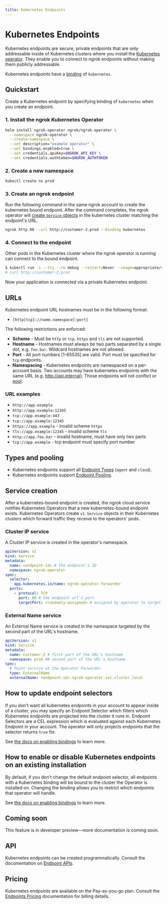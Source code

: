 ```yaml
---
title: Kubernetes Endpoints
---
```


# Kubernetes Endpoints

Kubernetes endpoints are secure, private endpoints that are only addressable
inside of Kubernetes clusters where you install the [Kubernetes
operator](/k8s/). They enable you to connect to ngrok endpoints without making
them publicly addressable.

Kubernetes endpoints have a
[binding](/universal-gateway/bindings) of `kubernetes`.

## Quickstart

Create a Kubernetes endpoint by specifying binding of `kubernetes` when you
create an endpoint.

### 1. Install the ngrok Kubernetes Operator

```bash
helm install ngrok-operator ngrok/ngrok-operator \
  --namespace ngrok-operator \
  --create-namespace \
  --set description="example operator" \
  --set bindings.enabled=true \
  --set credentials.apiKey=$NGROK_API_KEY \
  --set credentials.authtoken=$NGROK_AUTHTOKEN
```

### 2. Create a new namespace

```bash
kubectl create ns prod
```

### 3. Create an ngrok endpoint

Run the following command in the same ngrok account to create the kubernetes
bound endpoint. After the command completes, the ngrok operator will [create
`Service` objects](#service-creation) in the kubernetes cluster matching the
endpoint's URL.

```bash
ngrok http 80 --url http://customer-2.prod --binding kubernetes
```

### 4. Connect to the endpoint

Other pods in the Kubernetes cluster where the ngrok operator is running can
connect to the bound endpoint.

```bash
$ kubectl run -i --tty --rm debug --restart=Never --image=appropriate/curl -- /bin/sh
# curl http://customer-2.prod
```

Now your application is connected via a private Kubernetes endpoint.

## URLs

Kubernetes endpoint URL hostnames must be in the following format:

- `[http|tcp]://name.namespace[:port]`

The following restrictions are enforced:

- **Scheme** - Must be `http` or `tcp`. `https` and `tls` are not supported.
- **Hostname** - Hostnames must always be two parts separated by a single dot,
  e.g. `foo.bar`. Wildcard hostnames are not allowed.
- **Port** - All port numbers [1-65535] are valid. Port must be specified for
  `tcp` endpoints.
- **Namespacing** - Kubernetes endpoints are namespaced on a per-account basis.
  Two accounts may have kubernetes endpoints with the same URL (e.g.
  http://api.internal). Those endpoints will not conflict or
  [pool](/universal-gateway/endpoint-pooling).

### URL examples

- `http://app.example`
- `http://app.example:12345`
- `tcp://app.example:443`
- `tcp://app.example:12345`
- `https://app.example` - invalid scheme `https`
- `tls://app.example:12345` - invalid scheme `tls`
- `http://app.foo.bar` - invalid hostname, must have only two parts
- `tcp://app.example` - tcp endpoint must specify port number

## Types and pooling

- Kubernetes endpoints support all [Endpoint
  Types](/universal-gateway/types) (`agent` and `cloud`).
- Kubernetes endpoints support [Endpoint
  Pooling](/universal-gateway/endpoint-pooling).

## Service creation

After a kubernetes-bound endpoint is created, the ngrok cloud service notifies
Kubernetes Operators that a new kubernetes-bound endpoint exists. Kubernetes
Operators create `v1.Service` objects in their Kubernetes clusters which
forward traffic they receive to the operators' pods.

### Cluster IP service

A Cluster IP service is created in the operator's namespace.

```yaml
apiVersion: v1
kind: Service
metadata:
  name: <endpoint-id> # the endpoint's ID
  namespace: ngrok-operator
spec:
  selector:
    app.kubernetes.io/name: ngrok-operator-forwarder
  ports:
    - protocol: TCP
      port: 80 # the endpoint url's port
      targetPort: <randomly-assigned> # assigned by operator to target the ngrok-operator-forwarder container
```

### External Name service

An External Name service is created in the namespace targeted by the second part
of the URL's hostname.

```yaml
apiVersion: v1
kind: Service
metadata:
  name: customer-2 # first part of the URL's hostname
  namespace: prod ## second part of the URL's hostname
spec:
  # Point service at the Operator Forwarder
  type: ExternalName
  externalName: <endpoint-id>.ngrok-operator.svc.cluster.local
```

## How to update endpoint selectors

If you don't want all kubernetes endpoints in your account to appear inside of
a cluster, you may specify an Endpoint Selector which filters which Kubernetes
endpoints are projected into the cluster it runs in. Endpoint Selectors are a
CEL expression which is evaluated against each Kubernetes Endpoint in your
account. The operator will only projects endpoints that the selector returns
`true` for.

See [the docs on enabling bindings](/docs/k8s/guides/bindings/#enable-bindings-for-the-operator) to learn more.

## How to enable or disable Kubernetes endpoints on an existing installation

By default, if you don't change the default endpoint selector, all endpoints with a Kubernetes binding will be bound to the cluster the Operator is installed on. Changing the binding allows you to restrict which endpoints that operator will handle.

See [the docs on enabling bindings](/docs/k8s/guides/bindings/#enable-bindings-for-the-operator) to learn more.

## Coming soon

This feature is in developer preview—more documentation is coming soon.

## API

Kubernetes endpoints can be created programmatically. Consult the documentation
on [Endpoint APIs](/api/resources/endpoints/).

## Pricing

Kubernetes endpoints are available on the Pay-as-you-go plan. Consult the
[Endpoints Pricing](/universal-gateway/endpoints/#pricing)
documentation for billing details.
